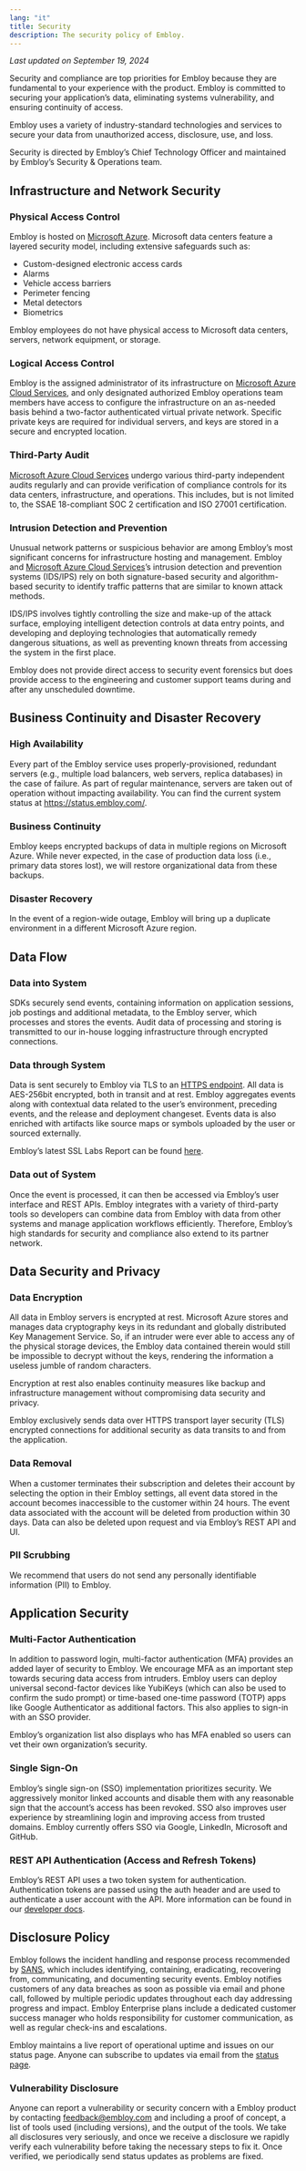 ```yaml
---
lang: "it"
title: Security
description: The security policy of Embloy.
---
```


_Last updated on September 19, 2024_

Security and compliance are top priorities for Embloy because they are fundamental to your experience with the product. Embloy is committed to securing your application’s data, eliminating systems vulnerability, and ensuring continuity of access.

Embloy uses a variety of industry-standard technologies and services to secure your data from unauthorized access, disclosure, use, and loss.

Security is directed by Embloy’s Chief Technology Officer and maintained by Embloy’s Security & Operations team.

## Infrastructure and Network Security

### Physical Access Control

Embloy is hosted on [Microsoft Azure](https://azure.microsoft.com/en-us). Microsoft data centers feature a layered security model, including extensive safeguards such as:

- Custom-designed electronic access cards
- Alarms
- Vehicle access barriers
- Perimeter fencing
- Metal detectors
- Biometrics

Embloy employees do not have physical access to Microsoft data centers, servers, network equipment, or storage.

### Logical Access Control

Embloy is the assigned administrator of its infrastructure on [Microsoft Azure Cloud Services](https://learn.microsoft.com/en-us/azure/compliance/), and only designated authorized Embloy operations team members have access to configure the infrastructure on an as-needed basis behind a two-factor authenticated virtual private network. Specific private keys are required for individual servers, and keys are stored in a secure and encrypted location.

### Third-Party Audit

[Microsoft Azure Cloud Services](https://learn.microsoft.com/en-us/azure/compliance/) undergo various third-party independent audits regularly and can provide verification of compliance controls for its data centers, infrastructure, and operations. This includes, but is not limited to, the SSAE 18-compliant SOC 2 certification and ISO 27001 certification.

### Intrusion Detection and Prevention

Unusual network patterns or suspicious behavior are among Embloy’s most significant concerns for infrastructure hosting and management. Embloy and [Microsoft Azure Cloud Services](https://learn.microsoft.com/en-us/azure/compliance/)’s intrusion detection and prevention systems (IDS/IPS) rely on both signature-based security and algorithm-based security to identify traffic patterns that are similar to known attack methods.

IDS/IPS involves tightly controlling the size and make-up of the attack surface, employing intelligent detection controls at data entry points, and developing and deploying technologies that automatically remedy dangerous situations, as well as preventing known threats from accessing the system in the first place.

Embloy does not provide direct access to security event forensics but does provide access to the engineering and customer support teams during and after any unscheduled downtime.

## Business Continuity and Disaster Recovery

### High Availability

Every part of the Embloy service uses properly-provisioned, redundant servers (e.g., multiple load balancers, web servers, replica databases) in the case of failure. As part of regular maintenance, servers are taken out of operation without impacting availability. You can find the current system status at https://status.embloy.com/.

### Business Continuity

Embloy keeps encrypted backups of data in multiple regions on Microsoft Azure. While never expected, in the case of production data loss (i.e., primary data stores lost), we will restore organizational data from these backups.

### Disaster Recovery

In the event of a region-wide outage, Embloy will bring up a duplicate environment in a different Microsoft Azure region.

## Data Flow

### Data into System

SDKs securely send events, containing information on application sessions, job postings and additional metadata, to the Embloy server, which processes and stores the events. Audit data of processing and storing is transmitted to our in-house logging infrastructure through encrypted connections.

### Data through System

Data is sent securely to Embloy via TLS to an [HTTPS endpoint](https://api.embloy.com/). All data is AES-256bit encrypted, both in transit and at rest. Embloy aggregates events along with contextual data related to the user’s environment, preceding events, and the release and deployment changeset. Events data is also enriched with artifacts like source maps or symbols uploaded by the user or sourced externally.

Embloy’s latest SSL Labs Report can be found [here](https://www.ssllabs.com/ssltest/analyze.html?d=embloy.com&latest).

### Data out of System

Once the event is processed, it can then be accessed via Embloy’s user interface and REST APIs. Embloy integrates with a variety of third-party tools so developers can combine data from Embloy with data from other systems and manage application workflows efficiently. Therefore, Embloy’s high standards for security and compliance also extend to its partner network.

## Data Security and Privacy

### Data Encryption

All data in Embloy servers is encrypted at rest. Microsoft Azure stores and manages data cryptography keys in its redundant and globally distributed Key Management Service. So, if an intruder were ever able to access any of the physical storage devices, the Embloy data contained therein would still be impossible to decrypt without the keys, rendering the information a useless jumble of random characters.

Encryption at rest also enables continuity measures like backup and infrastructure management without compromising data security and privacy.

Embloy exclusively sends data over HTTPS transport layer security (TLS) encrypted connections for additional security as data transits to and from the application.

### Data Removal

When a customer terminates their subscription and deletes their account by selecting the option in their Embloy settings, all event data stored in the account becomes inaccessible to the customer within 24 hours. The event data associated with the account will be deleted from production within 30 days. Data can also be deleted upon request and via Embloy’s REST API and UI.

### PII Scrubbing

We recommend that users do not send any personally identifiable information (PII) to Embloy. 

## Application Security

### Multi-Factor Authentication

In addition to password login, multi-factor authentication (MFA) provides an added layer of security to Embloy. We encourage MFA as an important step towards securing data access from intruders. Embloy users can deploy universal second-factor devices like YubiKeys (which can also be used to confirm the sudo prompt) or time-based one-time password (TOTP) apps like Google Authenticator as additional factors. This also applies to sign-in with an SSO provider.

Embloy’s organization list also displays who has MFA enabled so users can vet their own organization’s security.

### Single Sign-On

Embloy’s single sign-on (SSO) implementation prioritizes security. We aggressively monitor linked accounts and disable them with any reasonable sign that the account’s access has been revoked. SSO also improves user experience by streamlining login and improving access from trusted domains. Embloy currently offers SSO via Google, LinkedIn, Microsoft and GitHub.

### REST API Authentication (Access and Refresh Tokens)

Embloy’s REST API uses a two token system for authentication. Authentication tokens are passed using the auth header and are used to authenticate a user account with the API. More information can be found in our [developer docs](https://developers.embloy.com/docs/core/tokens/token_info).

## Disclosure Policy

Embloy follows the incident handling and response process recommended by [SANS](https://www.sans.org/reading-room/whitepapers/incident/incident-handlers-handbook-33901), which includes identifying, containing, eradicating, recovering from, communicating, and documenting security events. Embloy notifies customers of any data breaches as soon as possible via email and phone call, followed by multiple periodic updates throughout each day addressing progress and impact. Embloy Enterprise plans include a dedicated customer success manager who holds responsibility for customer communication, as well as regular check-ins and escalations.

Embloy maintains a live report of operational uptime and issues on our status page. Anyone can subscribe to updates via email from the [status page](https://status.embloy.com/).

### Vulnerability Disclosure

Anyone can report a vulnerability or security concern with a Embloy product by contacting [feedback@embloy.com](mailto:feedback@embloy.com) and including a proof of concept, a list of tools used (including versions), and the output of the tools. We take all disclosures very seriously, and once we receive a disclosure we rapidly verify each vulnerability before taking the necessary steps to fix it. Once verified, we periodically send status updates as problems are fixed.
